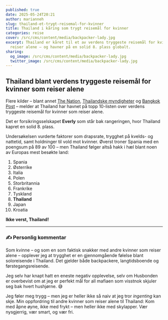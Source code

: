 ```yaml
---
published: true
date: 2025-05-24T20:21
author: marianneh
slug: thailand-et-trygt-reisemal-for-kvinner
title: Thailand i kåring som trygt reisemål for kvinner
categories: reise
cover: /src/cms/content/media/backpacker-lady.jpg
excerpt: Thailand er kåret til et av verdens tryggeste reisemål for kvinner som
  reiser alene – og havner på en solid 8. plass globalt.
sharing:
  og_image: /src/cms/content/media/backpacker-lady.jpg
  twitter_image: /src/cms/content/media/backpacker-lady.jpg
---
```

## Thailand blant verdens tryggeste reisemål for kvinner som reiser alene

Flere kilder – blant annet [The Nation](https://www.nationthailand.com/news/tourism/40050385), [Thailandske myndigheter](https://www.thaigov.go.th/news/contents/details/96725) og [Bangkok Post](https://www.bangkokpost.com/life/travel/3033401/thailand-given-top-10-safety-rating-for-female-solo-travellers) – melder at Thailand har havnet på topp 10-listen over verdens tryggeste reisemål for kvinner som reiser alene.

Det er forsikringsselskapet **Everly** som står bak rangeringen, hvor Thailand kapret en solid 8. plass.

Undersøkelsen vurderte faktorer som drapsrate, trygghet på kvelds- og nattetid, samt holdninger til vold mot kvinner. Øverst troner Spania med en poengsum på 89 av 100 – men Thailand følger altså hakk i hæl blant noen av Europas mest besøkte land:

1. Spania
2. Østerrike
3. Italia
4. Polen
5. Storbritannia
6. Frankrike
7. Tyskland
8. **Thailand**
9. Japan
10. Kroatia

**Ikke verst, Thailand!**

---

### ✍️ Personlig kommentar

Som kvinne – og som en som faktisk snakker med andre kvinner som reiser alene – opplever jeg at trygghet er en gjennomgående følelse blant soloreisende i Thailand. Det gjelder både backpackere, langtidsboende og førstegangsreisende.

Jeg selv har knapt hatt en eneste negativ opplevelse, selv om Husbonden er overbevist om at jeg er perfekt mål for all mafiaen som visstnok skjuler seg bak hvert hushjørne. 😅

Jeg føler meg trygg – men jeg er heller ikke så naiv at jeg tror *ingenting* kan skje. Min oppfordring til andre kvinner som reiser alene til Thailand:
Kom med åpne øyne, ikke med frykt – men heller ikke med skylapper.
Vær nysgjerrig, vær smart, og vær fri.
